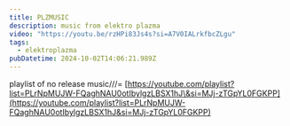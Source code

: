 ```yaml
---
title: PLZMUSIC
description: music from elektro plazma
video: "https://youtu.be/rzHPi83Js4s?si=A7V0IALrkfbcZLgu"
tags:
  - elektroplazma
pubDatetime: 2024-10-02T14:06:21.989Z
---
```


playlist of no release music///= [https://youtube.com/playlist?list=PLrNpMUJW-FQaghNAU0otIbylgzLBSX1hJ\&si=MJj-zTGpYL0FGKPP](https://youtube.com/playlist?list=PLrNpMUJW-FQaghNAU0otIbylgzLBSX1hJ&si=MJj-zTGpYL0FGKPP)
